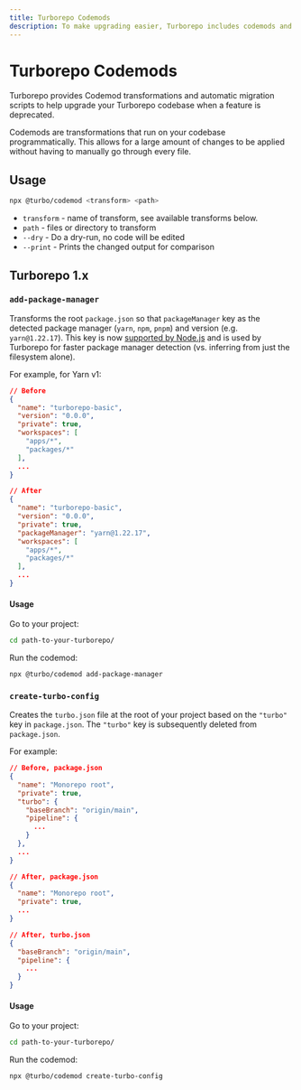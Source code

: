 ```yaml
---
title: Turborepo Codemods
description: To make upgrading easier, Turborepo includes codemods and migration scripts.
---
```


# Turborepo Codemods

Turborepo provides Codemod transformations and automatic migration scripts to help upgrade your Turborepo codebase when a feature is deprecated.

Codemods are transformations that run on your codebase programmatically. This allows for a large amount of changes to be applied without having to manually go through every file.

## Usage

```sh
npx @turbo/codemod <transform> <path>
```

- `transform` - name of transform, see available transforms below.
- `path` - files or directory to transform
- `--dry` - Do a dry-run, no code will be edited
- `--print` - Prints the changed output for comparison

## Turborepo 1.x

### `add-package-manager`

Transforms the root `package.json` so that `packageManager` key as the detected package manager (`yarn`, `npm`, `pnpm`) and version (e.g. `yarn@1.22.17`). This key is now [supported by Node.js](https://nodejs.org/dist/latest-v17.x/docs/api/packages.html#packagemanager) and is used by Turborepo for faster package manager detection (vs. inferring from just the filesystem alone).

For example, for Yarn v1:

```json
// Before
{
  "name": "turborepo-basic",
  "version": "0.0.0",
  "private": true,
  "workspaces": [
    "apps/*",
    "packages/*"
  ],
  ...
}
```

```json
// After
{
  "name": "turborepo-basic",
  "version": "0.0.0",
  "private": true,
  "packageManager": "yarn@1.22.17",
  "workspaces": [
    "apps/*",
    "packages/*"
  ],
  ...
}
```

#### Usage

Go to your project:

```sh
cd path-to-your-turborepo/
```

Run the codemod:

```sh
npx @turbo/codemod add-package-manager
```

### `create-turbo-config`

Creates the `turbo.json` file at the root of your project based on the `"turbo"` key in `package.json`.
The `"turbo"` key is subsequently deleted from `package.json`.

For example:

```json
// Before, package.json
{
  "name": "Monorepo root",
  "private": true,
  "turbo": {
    "baseBranch": "origin/main",
    "pipeline": {
      ...
    }
  },
  ...
}
```

```json
// After, package.json
{
  "name": "Monorepo root",
  "private": true,
  ...
}

// After, turbo.json
{
  "baseBranch": "origin/main",
  "pipeline": {
    ...
  }
}
```

#### Usage

Go to your project:

```sh
cd path-to-your-turborepo/
```

Run the codemod:

```sh
npx @turbo/codemod create-turbo-config
```

